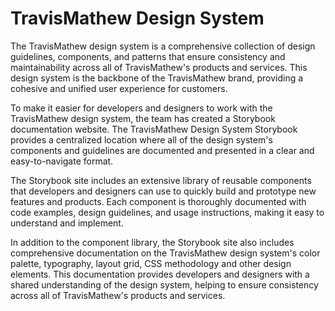 
<Meta title="Docs/Introduction" />

# TravisMathew Design System

The TravisMathew design system is a comprehensive collection of design guidelines, components, and patterns that ensure consistency and maintainability across all of TravisMathew's products and services. This design system is the backbone of the TravisMathew brand, providing a cohesive and unified user experience for customers.

To make it easier for developers and designers to work with the TravisMathew design system, the team has created a Storybook documentation website. The TravisMathew Design System Storybook provides a centralized location where all of the design system's components and guidelines are documented and presented in a clear and easy-to-navigate format.

The Storybook site includes an extensive library of reusable components that developers and designers can use to quickly build and prototype new features and products. Each component is thoroughly documented with code examples, design guidelines, and usage instructions, making it easy to understand and implement.

In addition to the component library, the Storybook site also includes comprehensive documentation on the TravisMathew design system's color palette, typography, layout grid, CSS methodology and other design elements. This documentation provides developers and designers with a shared understanding of the design system, helping to ensure consistency across all of TravisMathew's products and services.